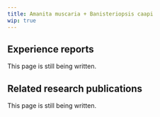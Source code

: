 ---
title: Amanita muscaria + Banisteriopsis caapi
wip: true
---

## Experience reports

This page is still being written.

## Related research publications

This page is still being written.

